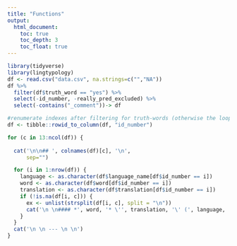 ```yaml
---
title: "Functions"
output:
  html_document:
    toc: true
    toc_depth: 3
    toc_float: true
---
```



```r
library(tidyverse)
library(lingtypology)
df <- read.csv("data.csv", na.strings=c("","NA"))
df %>%
  filter(df$truth_word == "yes") %>%
  select(-id_number, -really_pred_excluded) %>%
  select(-contains("_comment"))-> df

#renumerate indexes after filtering for truth-words (otherwise the loop below doesn't work)
df <- tibble::rowid_to_column(df, "id_number") 

```


```r
for (c in 13:ncol(df)) { 
  
  cat('\n\n## ', colnames(df)[c], '\n',
      sep="")

  for (i in 1:nrow(df)) {
    language <- as.character(df$language_name[df$id_number == i])
    word <- as.character(df$word[df$id_number == i])
    translation <- as.character(df$translation[df$id_number == i])
    if (!is.na(df[i, c])) {
      ex <- unlist(strsplit(df[i, c], split = "\n"))
      cat('\n \n#### *', word, '* \'', translation, '\' (', language, ')' , '\n \n (@) ', ex[1],'  \n   ', ex[2], sep = "")
    }
  }
  cat('\n \n --- \n \n')
}
```


